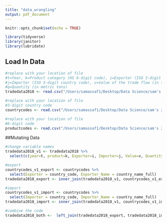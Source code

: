 ```yaml
---
title: "data_wrangling"
output: pdf_document
---
```


```r
knitr::opts_chunk$set(echo = TRUE)

library(tidyverse)
library(janitor)
library(lubridate)
```

## Load In Data


```r
#replace with your location of file
#t=Year, k=Product category (HS 6-digit code), i=Exporter (ISO 3-digit country code)
#j=Importer (ISO 3-digit country code), v=Value of the trade flow (in thousands current USD)
#q=Quantity (in metric tons)
tradedata2018 <- read.csv("/Users/samassaf1/Desktop/Data Science/sam's 231 git/Blog-Not-Stonks/Data/trade_2018_hs17.csv")

#replace with your location of file
#3-digit country code
countrycodes <- read.csv("/Users/samassaf1/Desktop/Data Science/sam's 231 git/Blog-Not-Stonks/Data/country_codes.csv")

#replace with your location of file
#6-digit code
productcodes <- read.csv("/Users/samassaf1/Desktop/Data Science/sam's 231 git/Blog-Not-Stonks/Data/product_codes_hs17.csv")

```

##Mutating Data
```r
#change variable names
tradedata2018_v1 <- tradedata2018 %>%
  select(c(year=t, product=k, Exporter=i, Importer=j, Value=v, Quantity=q))

#export
countrycodes_v1_export <- countrycodes %>%
  select(Exporter = country_code, Exporter_Name = country_name_full)
tradedata2018_export <- inner_join(tradedata2018_v1, countrycodes_v1_export, by = "Exporter")

#import
countrycodes_v1_import <- countrycodes %>%
  select(Importer = country_code, Importer_Name = country_name_full)
tradedata2018_import <- inner_join(tradedata2018_v1, countrycodes_v1_import, by = "Importer")

#combine the code
tradedata2018_both <-  left_join(tradedata2018_export, tradedata2018_import)




```

